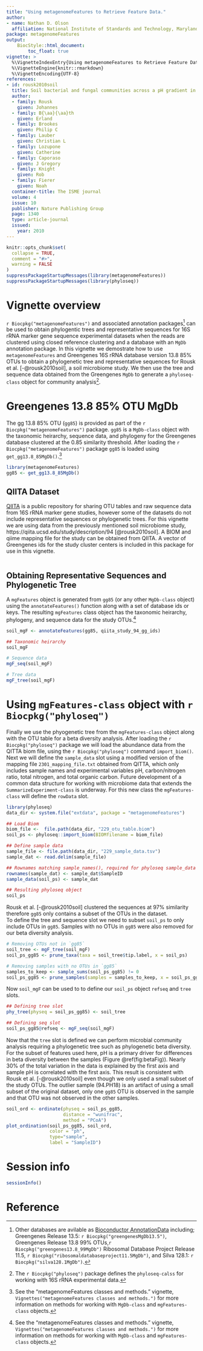 ```yaml
---
title: "Using metagenomeFeatures to Retrieve Feature Data."
author: 
- name: Nathan D. Olson
  affiliation: National Institute of Standards and Technology, Maryland, USA
package: metagenomeFeatures
output: 
    BiocStyle::html_document:
        toc_float: true
vignette: >
  %\VignetteIndexEntry{Using metagenomeFeatures to Retrieve Feature Data.}
  %\VignetteEngine{knitr::rmarkdown}
  %\VignetteEncoding{UTF-8}
references:
- id: rousk2010soil
  title: Soil bacterial and fungal communities across a pH gradient in an arable soil.
  author:
  - family: Rousk
    given: Johannes
  - family: B{\aa}{\aa}th
    given: Erland
  - family: Brookes
    given: Philip C
  - family: Lauber
    given: Christian L
  - family: Lozupone
    given: Catherine
  - family: Caporaso
    given: J Gregory
  - family: Knight
    given: Rob
  - family: Fierer
    given: Noah
  container-title: The ISME journal
  volume: 4
  issue: 10
  publisher: Nature Publishing Group
  page: 1340
  type: article-journal
  issued:
    year: 2010
---
```


```r
knitr::opts_chunk$set(
  collapse = TRUE,
  comment = "#>",
  warning = FALSE
)
suppressPackageStartupMessages(library(metagenomeFeatures)) 
suppressPackageStartupMessages(library(phyloseq)) 
```

# Vignette overview
`r Biocpkg("metagenomeFeatures")` and associated annotation packages[^1] can be used to obtain phylogentic trees and representative sequences for 16S rRNA marker gene sequence experimental datasets when the reads are clustered using closed reference clustering and a database with an `MgDb` annotation package. 
In this vignette we demostrate how to use `metagenomeFeatures` and  Greengenes 16S rRNA database version 13.8 85\% OTUs to obtain a phylogenetic tree and representative sequences for Rousk et al. [-@rousk2010soil], 
a soil microbiome study. 
We then use the tree and sequence data obtained from the Greengenes `MgDb` to generate a `phyloseq-class` object for community analysis[^2]. 


# Greengenes 13.8 85\% OTU MgDb
The gg 13.8 85% OTU  (`gg85`) is provided as part of the `r Biocpkg("metagenomeFeatures")` package. 
`gg85` is a `MgDb-class` object with the taxonomic heirarchy, sequence data, and phylogeny for the Greengenes database clustered at the 0.85 similarity threshold. 
After loading the `r Biocpkg("metagenomeFeatures")` package `gg85` is loaded using `get_gg13.8_85MgDb()`.[^3] 

```r
library(metagenomeFeatures)
gg85 <- get_gg13.8_85MgDb()
```



##  QIITA Dataset 
[QIITA](https://qiita.ucsd.edu) is a public repository for sharing OTU tables and raw sequence data from 16S rRNA marker gene studies, however some of the datasets do not include representative sequences or phylogenetic trees. 
For this vignette we are using data from the previously mentioned soil microbiome study, https://qiita.ucsd.edu/study/description/94 [@rousk2010soil]. 
A BIOM and qiime mapping file for the study can be obtained from QIITA. 
A vector of Greengenes ids for the study cluster centers is included in this package for use in this vignette. 

```r

```

## Obtaining Representative Sequences and Phylogenetic Tree 
A `mgFeatures` object is generated from `gg85` (or any other `MgDb-class` object) using the `annotateFeatures()` function along with a set of database ids or keys.
The resulting `mgFeatures` class object has the taxonomic heirarchy, phylogeny, and sequence data for the study OTUs.[^3]

```r
soil_mgF <- annotateFeatures(gg85, qiita_study_94_gg_ids)

## Taxonomic heirarchy
soil_mgF

# Sequence data
mgF_seq(soil_mgF)

# Tree data 
mgF_tree(soil_mgF)
```

# Using `mgFeatures-class` object with `r Biocpkg("phyloseq")` 
Finally we use the phyogenetic tree from the `mgFeatures-class` object along with the OTU table for a beta diversity analysis.
After loading the `r Biocpkg("phyloseq")` package we will load the abundance data from the QITTA biom file, using the `r Biocpkg("phyloseq")` command `import_biom()`.  
Next we will define the `sample_data` slot using a modified version of the mapping file `2301_mapping_file.txt` obtained from QITTA, which only includes sample names and experimental variables pH, carbon/nitrogen ratio, total nitrogen, and total organic carbon. 
Future development of a common data structure for working with microbiome data  that extends the `SummarizeExperiment-class` is underway.
For this new class the `mgFeatures-class` will define the `rowData` slot. 

```r
library(phyloseq)
data_dir <- system.file("extdata", package = "metagenomeFeatures")

## Load Biom
biom_file <-  file.path(data_dir, "229_otu_table.biom")
soil_ps <- phyloseq::import_biom(BIOMfilename = biom_file)

## Define sample data
sample_file <- file.path(data_dir, "229_sample_data.tsv")
sample_dat <- read.delim(sample_file)

## Rownames matching sample_names(), required for phyloseq sample_data slot
rownames(sample_dat) <- sample_dat$SampleID
sample_data(soil_ps) <- sample_dat

## Resulting phyloseq object
soil_ps
```

Rousk et al. [-@rousk2010soil] clustered the sequences at 97\% similarity therefore 
 `gg85` only contains a subset of the OTUs in the dataset.  
To define the tree and sequence slot we need to subset `soil_ps` to only include OTUs in `gg85`. 
Samples with no OTUs in `gg85` were also removed for our beta diversity analysis.

```r
# Removing OTUs not in `gg85`
soil_tree <- mgF_tree(soil_mgF)
soil_ps_gg85 <- prune_taxa(taxa = soil_tree$tip.label, x = soil_ps)

# Removing samples with no OTUs in `gg85`
samples_to_keep <- sample_sums(soil_ps_gg85) != 0
soil_ps_gg85 <- prune_samples(samples = samples_to_keep, x = soil_ps_gg85)
```


Now `soil_mgF` can be used to to define our `soil_ps` object `refseq` and `tree` slots.
```r
## Defining tree slot
phy_tree(physeq = soil_ps_gg85) <- soil_tree

## Defining seq slot
soil_ps_gg85@refseq <- mgF_seq(soil_mgF)
```


Now that the `tree` slot is defined we can perform microbial community analysis requiring a phylogenetic tree such as phylogenetic beta diversity. 
For the subset of features used here, pH is a primary driver for differences in beta diversity between the samples (Figure \@ref(fig:betaFig)). 
Nearly 30\% of the total variation in the data is explained by the first axis and sample pH is correlated with the first axis. 
This result is consistent with Rousk et al. [-@rousk2010soil] even though we only used a small subset of the study OTUs. The outlier sample (94.PH18) is an artifact of using a small subset of the original dataset, only one `gg85` OTU is observed in the sample and that OTU was not observed in the other samples. 

```r
soil_ord <- ordinate(physeq = soil_ps_gg85, 
                     distance = "wunifrac", 
                     method = "PCoA")
plot_ordination(soil_ps_gg85, soil_ord, 
                color = "ph", 
                type="sample",
                label = "SampleID")
```


# Session info {.unnumbered}
```r
sessionInfo()
```


[^1]: Other databases are avilable as [Bioconductor AnnotationData](https://www.bioconductor.org/packages/release/data/annotation/) including; Greengenes Release 13.5: `r Biocpkg("greengenesMgDb13.5")`,  Greengenes Release 13.8 99% OTUs,`r Biocpkg("greengenes13.8_99MgDb")`  Ribosomal Database Project Release 11.5, `r Biocpkg("ribosomaldatabaseproject11.5MgDb")`, and Silva 128.1: `r Biocpkg("silva128.1MgDb")`.
[^2]: The `r Biocpkg("phyloseq")` package defines the `phyloseq-calss` for working with 16S rRNA experimental data.
[^3]: See the "metagenomeFeatures classes and methods." vignette, `Vignettes("metagenomeFeatures classes and methods.")` for more information on methods for working with `MgDb-class` and `mgFeatures-class` objects. 

# Reference {.unnumbered}
